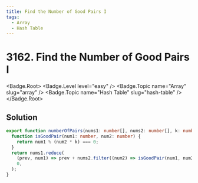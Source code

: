 ```yaml
---
title: Find the Number of Good Pairs I
tags:
  - Array
  - Hash Table
---
```


# 3162. Find the Number of Good Pairs I

<Badge.Root>
  <Badge.Level level="easy" />
  <Badge.Topic name="Array" slug="array" />
  <Badge.Topic name="Hash Table" slug="hash-table" />
</Badge.Root>

## Solution

```typescript filename="solution.ts" copy
export function numberOfPairs(nums1: number[], nums2: number[], k: number): number {
  function isGoodPair(num1: number, num2: number) {
    return num1 % (num2 * k) === 0;
  }
  return nums1.reduce(
    (prev, num1) => prev + nums2.filter((num2) => isGoodPair(num1, num2)).length,
    0,
  );
}
```

<ProblemLink
  codingSite="leetcode"
  href="https://leetcode.com/problems/find-the-number-of-good-pairs-i"
  title="Find the Number of Good Pairs I"
/>
